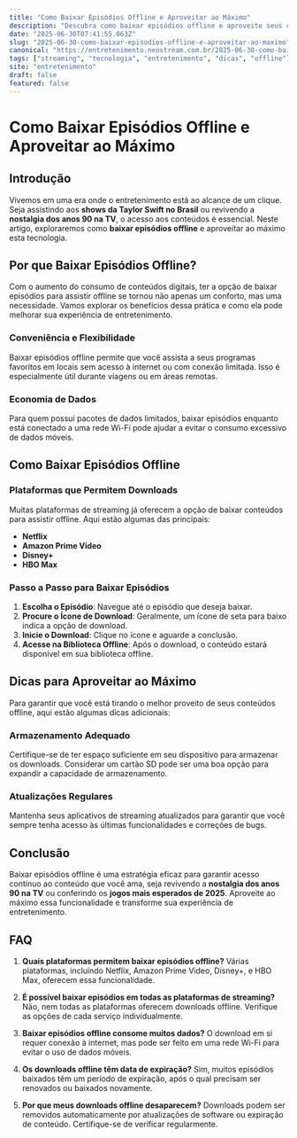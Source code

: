 ```yaml
---
title: "Como Baixar Episódios Offline e Aproveitar ao Máximo"
description: "Descubra como baixar episódios offline e aproveite seus conteúdos favoritos em qualquer lugar, incluindo dicas sobre shows no Brasil e nostalgia anos 90."
date: "2025-06-30T07:41:55.063Z"
slug: "2025-06-30-como-baixar-episodios-offline-e-aproveitar-ao-maximo"
canonical: "https://entretenimento.neostream.com.br/2025-06-30-como-baixar-episodios-offline-e-aproveitar-ao-maximo"
tags: ["streaming", "tecnologia", "entretenimento", "dicas", "offline"]
site: "entretenimento"
draft: false
featured: false
---
```


# Como Baixar Episódios Offline e Aproveitar ao Máximo

## Introdução
Vivemos em uma era onde o entretenimento está ao alcance de um clique. Seja assistindo aos **shows da Taylor Swift no Brasil** ou revivendo a **nostalgia dos anos 90 na TV**, o acesso aos conteúdos é essencial. Neste artigo, exploraremos como **baixar episódios offline** e aproveitar ao máximo esta tecnologia.

## Por que Baixar Episódios Offline?
Com o aumento do consumo de conteúdos digitais, ter a opção de baixar episódios para assistir offline se tornou não apenas um conforto, mas uma necessidade. Vamos explorar os benefícios dessa prática e como ela pode melhorar sua experiência de entretenimento.

### Conveniência e Flexibilidade
Baixar episódios offline permite que você assista a seus programas favoritos em locais sem acesso à internet ou com conexão limitada. Isso é especialmente útil durante viagens ou em áreas remotas.

### Economia de Dados
Para quem possui pacotes de dados limitados, baixar episódios enquanto está conectado a uma rede Wi-Fi pode ajudar a evitar o consumo excessivo de dados móveis.

## Como Baixar Episódios Offline

### Plataformas que Permitem Downloads
Muitas plataformas de streaming já oferecem a opção de baixar conteúdos para assistir offline. Aqui estão algumas das principais:

- **Netflix**
- **Amazon Prime Video**
- **Disney+**
- **HBO Max**

### Passo a Passo para Baixar Episódios
1. **Escolha o Episódio**: Navegue até o episódio que deseja baixar.
2. **Procure o Ícone de Download**: Geralmente, um ícone de seta para baixo indica a opção de download.
3. **Inicie o Download**: Clique no ícone e aguarde a conclusão.
4. **Acesse na Biblioteca Offline**: Após o download, o conteúdo estará disponível em sua biblioteca offline.

## Dicas para Aproveitar ao Máximo
Para garantir que você está tirando o melhor proveito de seus conteúdos offline, aqui estão algumas dicas adicionais:

### Armazenamento Adequado
Certifique-se de ter espaço suficiente em seu dispositivo para armazenar os downloads. Considerar um cartão SD pode ser uma boa opção para expandir a capacidade de armazenamento.

### Atualizações Regulares
Mantenha seus aplicativos de streaming atualizados para garantir que você sempre tenha acesso às últimas funcionalidades e correções de bugs.

## Conclusão
Baixar episódios offline é uma estratégia eficaz para garantir acesso contínuo ao conteúdo que você ama, seja revivendo a **nostalgia dos anos 90 na TV** ou conferindo os **jogos mais esperados de 2025**. Aproveite ao máximo essa funcionalidade e transforme sua experiência de entretenimento.

## FAQ

1. **Quais plataformas permitem baixar episódios offline?**
   Várias plataformas, incluindo Netflix, Amazon Prime Video, Disney+, e HBO Max, oferecem essa funcionalidade.

2. **É possível baixar episódios em todas as plataformas de streaming?**
   Não, nem todas as plataformas oferecem downloads offline. Verifique as opções de cada serviço individualmente.

3. **Baixar episódios offline consome muitos dados?**
   O download em si requer conexão à internet, mas pode ser feito em uma rede Wi-Fi para evitar o uso de dados móveis.

4. **Os downloads offline têm data de expiração?**
   Sim, muitos episódios baixados têm um período de expiração, após o qual precisam ser renovados ou baixados novamente.

5. **Por que meus downloads offline desaparecem?**
   Downloads podem ser removidos automaticamente por atualizações de software ou expiração de conteúdo. Certifique-se de verificar regularmente.